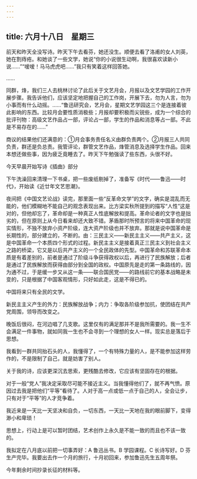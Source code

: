 ```yaml
---
---
---
```

title: 六月十八日　星期三
---




前天和昨天全没写诗。昨天下午去看芬，她还没生。顺便去看了洛甫的女人刘英，她在割痔疮。和她谈了一些文学，她说“你的小说很生动啊，我很喜欢读新小说……”“嗳嗳！马马虎虎吧……”我只有笑着这样回答她。

……

同群，烽，我们三人去桃林讨论了此后关于文艺月会，月报以及文艺学园的工作开展步骤。我告诉他们，应该坚定地把握自己的工作岗，开展下去，勿为人言，勿为小事而有什么动摇。……“鲁迅研究会，艺月会，星期文艺学园这三个是连接着彼此影响的东西。比较月会要性质消极些；月报却要积极而尖锐些，成为一个综合的批评刊物：高级文艺作品占一部，评论占一部，学生的作品和消息等占一部。不此是不易存在的……”

商议的结果他们还满意的：①月会事务责任名义由群负责两个。②月报三人共同负责，群还是负总责。我管评论，群管文艺作品，烽管消息及选择学生作品。回来本想还做些事，因为疲乏竟睡去了。昨天下午勉强读了些东西，头很不好。

今天早晨开始写诗《插曲》部分

下午洗澡回来清理一下书桌，把一些废纸剔掉了，准备写《时代——鲁迅——时代》，开始读《近廿年文艺思潮》。

夜间把《中国文艺论战》读完，那里面一些“反革命文学”的文字，确实是混乱而无能的，他们模糊地不能自己的观念表现出来。比方梁实秋所提到的描写“人性”这是对的，但他却忘了，革命却是一种真正人性底解放和提高。革命论者的文字也是拙劣的，但在原则上从今日看来却还大致不错。茅盾那时所预言的将来中国革命的现实情形，不独不放弃小资产阶级，连大资产阶级也并不放弃。那就是说中国革命是长期性的，部分建立的，不断的。由：三民主义——新民主主义——共产主义，这是中国革命一个本质四个形式的过程。新民主主义是接着真正三民主义到社会主义之路的桥梁，它又是以后共产主义的一个全民政体的先型。中国革命和苏联革命本质是有着差别的，前者是通过了阶级斗争获得政权以后，再进行了民族解放；后者是通过了民族解放而获得由部分到全国的政权。中国原先是走的第一条路线的，因为通不过，于是缓一步又从这一条——联合国民党——的路线前它的基本战略是未变的，只是根据了中国客观情形，只好如此走，这是不得已的。

中国将来只有全民的文学。

新民主主义产生的外力：民族解放战争；内力：争取各阶级参加抗，使团结在共产党周围，领导而改变之。

晚饭后很闷，在河边唱了几支歌。这里仅有的满足那并不是我所需要的。我一生不会满足一件事物，就如同我一生也不会寻到一个理想的女人一样。现实总是落后于思想。

我看到一群共同抬石头的人，我懂得了，一个有特殊力量的人，是不能参加这样劳作的，不是限制了自己，就是妨害了别人。

关于我的诗，应该更深沉去思索，更残酷去修改，它应该有坚固存在的根据。

对于一般“党人”我决定采取尽可能不接近主义。当我懂得他们了，就不再气愤。原因过去我是把他们“平等”看待了。人对于高一点或低一点于自己的人，全会让步，只有对于“平等”的人才竞争着。

我近来是一天比一天坚决和自负，一切东西，一天比一天地在我的眼前脚下，变得渺小和卑琐！

思想上，行动上是可以暂时团结，艺术创作上永久是不能一致的而且也不该一致的。

我拟定在八月底以前把一切事弄好：A 鲁迅丛书。B 学园课程。C 长诗写好。D 芬生产完毕。我要出去作一个月的旅行，十月初回来，参加鲁迅先生五周年祭。

今年剩余时间抄录长征的材料等。
